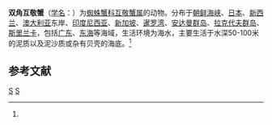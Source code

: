 {{Speciesbox
| taxon = Hyastenus diacanthus
| image = Specimen of Hyastenus diacanthus.JPG
| binomial_authority = (de Haan, 1839)<ref name='id11565'>{{cite web| url =http://www.bioinfo.cn/db05/BjdwSpecies.php?action=view&id=11565| title =双角互敬蟹| work =《中国动物物种编目数据库》| publisher =中国科学院微生物研究所| author =中国科学院动物研究所| accessdate =2009-04-28| deadurl =yes| archiveurl =https://web.archive.org/web/20160305050848/http://www.bioinfo.cn/db05/BjdwSpecies.php?action=view&id=11565| archivedate =2016-03-05}}</ref>
}}

'''双角互敬蟹'''（[[学名|学名]]：{{lang|la|''Hyastenus diacanthus''}}）为[[蜘蛛蟹科|蜘蛛蟹科]][[互敬蟹属|互敬蟹属]]的动物。分布于[[朝鲜海峡|朝鲜海峡]]、[[日本|日本]]、[[新西兰|新西兰]]、[[澳大利亚|澳大利亚]]东岸、[[印度尼西亚|印度尼西亚]]、[[新加坡|新加坡]]、[[暹罗湾|暹罗湾]]、[[安达曼群岛|安达曼群岛]]、[[拉克代夫群岛|拉克代夫群岛]]、[[斯里兰卡|斯里兰卡]]，包括[[广东|广东]]、[[东海|东海]]等海域，生活环境为海水，主要生活于水深50-100米的泥质以及泥沙质或杂有贝壳的海底。<ref name='id11565'/>

== 参考文献 ==
{{reflist}}

{{螃蟹小作品}}

{{Taxonbar}}
[[Category:1839年描述的动物|S]]
[[Category:互敬蟹属|S]]